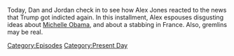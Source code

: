 {{DEFAULTSORT:
    #_EPISODE_0818:June 9, 2023
}}{{Episode
    | title           = June 9, 2023
    | caption         = Listen to this episode on [https://knowledgefight.libsyn.com/818-june-9-2023 Libsyn] [https://open.spotify.com/episode/6RAQhoI57im3erOHc7QSdz Spotify], Read the [[Transcript/818: June 9, 2023|Unofficial Transcript]]
    | episodeNumber   = 818
    | length          = 01:20:23
    | airDate         = June 16, 2023
    | coverageDate    = June 9, 2023
    | episodeType     = [[:Category:Present Day|Present Day]]
    | appearance      = [[Donald Trump]], [[Jack Smith]], [[Roger Stone]], [[Barack Obama]], [[Michelle Obama]], [[Hillary Clinton]], [[Francis Boyle]], [[Chuck Schumer]]
    | previousEpisode = [[817: June 8, 2023]]
    | nextEpisode     = [[819: February 25-27, 2004]]
}}

{{Stub}}

Today, Dan and Jordan check in to see how Alex Jones reacted to the news that Trump got indicted again. In this installment, Alex espouses disgusting ideas about [[Michelle Obama]], and about a stabbing in France. Also, gremlins may be real.

[[Category:Episodes]]
[[Category:Present Day]]
